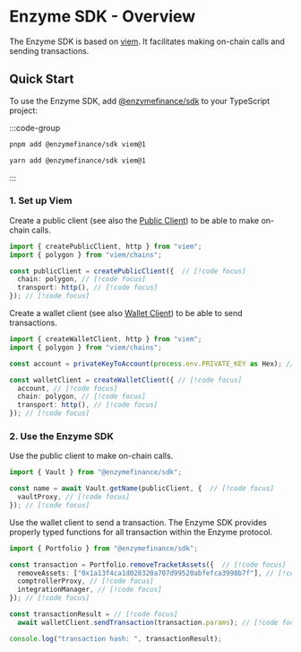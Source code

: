 # Enzyme SDK - Overview

The Enzyme SDK is based on [viem](https://viem.sh/). It facilitates making on-chain calls and sending transactions.

## Quick Start

To use the Enzyme SDK, add [@enzymefinance/sdk]() to your TypeScript project:

:::code-group

```bash [pnpm]
pnpm add @enzymefinance/sdk viem@1
```

```bash [yarn]
yarn add @enzymefinance/sdk viem@1
```

:::

### 1. Set up Viem

Create a public client (see also the [Public Client](https://viem.sh/docs/client/public)) to be able to make on-chain calls.

```ts 
import { createPublicClient, http } from "viem";
import { polygon } from "viem/chains";

const publicClient = createPublicClient({  // [!code focus]
  chain: polygon, // [!code focus]
  transport: http(), // [!code focus]
}); // [!code focus]
```

Create a wallet client (see also [Wallet Client](https://viem.sh/docs/clients/wallet)) to be able to send transactions.

```ts 
import { createWalletClient, http } from "viem";
import { polygon } from "viem/chains";

const account = privateKeyToAccount(process.env.PRIVATE_KEY as Hex); // [!code focus]

const walletClient = createWalletClient({ // [!code focus]
  account, // [!code focus]
  chain: polygon, // [!code focus]
  transport: http(), // [!code focus]
}); // [!code focus]
```

### 2. Use the Enzyme SDK

Use the public client to make on-chain calls.

```ts 
import { Vault } from "@enzymefinance/sdk"; 

const name = await Vault.getName(publicClient, {  // [!code focus]
  vaultProxy, // [!code focus]
}); // [!code focus]
```

Use the wallet client to send a transaction. The Enzyme SDK provides properly typed functions for 
all transaction within the Enzyme protocol.

```ts 
import { Portfolio } from "@enzymefinance/sdk";

const transaction = Portfolio.removeTracketAssets({  // [!code focus]
  removeAssets: ["0x1a13f4ca1d028320a707d99520abfefca3998b7f"], // [!code focus]
  comptrollerProxy, // [!code focus]
  integrationManager, // [!code focus]
}); // [!code focus]

const transactionResult = // [!code focus]
  await walletClient.sendTransaction(transaction.params); // [!code focus]

console.log("transaction hash: ", transactionResult);
```
